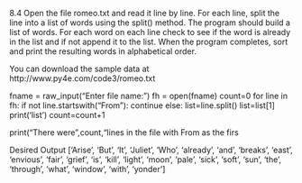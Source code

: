 8.4 Open the file romeo.txt and read it line by line. For each line, split the line into a list of words using the split() method. 
The program should build a list of words. For each word on each line check to see if the word is already in the list and if not append it
to the list. When the program completes, sort and print the resulting words in alphabetical order.

You can download the sample data at http://www.py4e.com/code3/romeo.txt

fname = raw_input("Enter file name: ")
fh = open(fname)
count=0
for line in fh:
    if not line.startswith("From "):
       continue
    else:
        list=line.split()
        list=list[1]
        print('list')
        count=count+1
      
print("There were",count,"lines in the file with From as the firs

Desired Output
['Arise', 'But', 'It', 'Juliet', 'Who', 'already', 'and', 'breaks', 'east', 'envious', 'fair', 'grief', 'is', 
'kill', 'light', 'moon', 'pale', 'sick', 'soft', 'sun', 'the', 'through', 'what', 'window', 'with', 'yonder']
